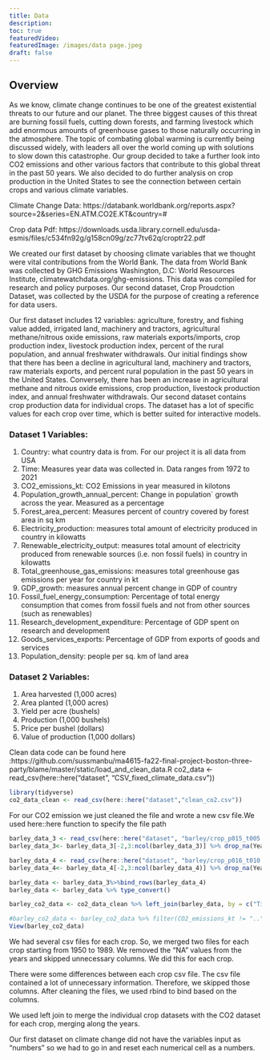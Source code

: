 ```yaml
---
title: Data
description: 
toc: true
featuredVideo:
featuredImage: /images/data page.jpeg
draft: false
---
```


## Overview
As we know, climate change continues to be one of the greatest existential threats to our future and our planet. The three biggest causes of this threat are burning fossil fuels, cutting down forests, and farming livestock which add enormous amounts of greenhouse gases to those naturally occurring in the atmosphere. The topic of combating global warming is currently being discussed widely, with leaders all over the world coming up with solutions to slow down this catastrophe. Our group decided to take a further look into CO2 emissions and other various factors that contribute to this global threat in the past 50 years. We also decided to do further analysis on crop production in the United States to see the connection between certain crops and various climate variables.
 
Climate Change Data: https://databank.worldbank.org/reports.aspx?source=2&series=EN.ATM.CO2E.KT&country=# 

Crop data Pdf: https://downloads.usda.library.cornell.edu/usda-esmis/files/c534fn92g/g158cn09g/zc77tv62q/croptr22.pdf


We created our first dataset by choosing climate variables that we thought were vital contributions from the World Bank. The data from World Bank was collected by GHG Emissions Washington, D.C: World Resources Institute, climatewatchdata.org/ghg-emissions.  This data was compiled for research and policy purposes. Our second dataset, Crop Proudction Dataset, was collected by the USDA for the purpose of creating a reference for data users.
 
Our first dataset includes 12 variables: agriculture, forestry, and fishing value added, irrigated land, machinery and tractors, agricultural methane/nitrous oxide emissions, raw materials exports/imports, crop production index, livestock production index, percent of the rural population, and annual freshwater withdrawals. Our initial findings show that there has been a decline in agricultural land, machinery and tractors, raw materials exports, and percent rural population in the past 50 years in the United States. Conversely, there has been an increase in agricultural methane and nitrous oxide emissions, crop production, livestock production index, and annual freshwater withdrawals. 
Our second dataset contains crop production data for individual crops. The dataset has a lot of specific values for each crop over time, which is better suited for interactive models.

### Dataset 1 Variables: 

1. Country: what country data is from. For our project it is all data from USA
2. Time: Measures year data was collected in. Data ranges from 1972 to 2021
3. CO2_emissions_kt: CO2 Emissions in year measured in kilotons
4. Population_growth_annual_percent: Change in population` growth across the year. Measured as a percentage
5. Forest_area_percent: Measures percent of country covered by forest area in sq km
6. Electricity_production: measures total amount of electricity produced in country in kilowatts
7. Renewable_electricity_output: measures total amount of electricity produced from renewable sources (i.e. non fossil fuels) in country in kilowatts
8. Total_greenhouse_gas_emissions: measures total greenhouse gas emissions per year for country in kt
9. GDP_growth: measures annual percent change in GDP of country
10. Fossil_fuel_energy_consumption: Percentage of total energy consumption that comes from fossil fuels and not from other sources (such as renewables)
11. Research_development_expenditure: Percentage of GDP spent on research and development
12. Goods_services_exports: Percentage of GDP from exports of goods and services
13. Population_density: people per sq. km of land area

### Dataset 2 Variables:
1. Area harvested (1,000 acres)
2. Area planted (1,000 acres)
3. Yield per acre (bushels)
4. Production (1,000 bushels)
5. Price per bushel (dollars)
6. Value of production (1,000 dollars)



Clean data code can be found here :https://github.com/sussmanbu/ma4615-fa22-final-project-boston-three-party/blame/master/static/load_and_clean_data.R
co2_data <- read_csv(here::here("dataset", "CSV_fixed_climate_data.csv"))

```r
library(tidyverse)
co2_data_clean <- read_csv(here::here("dataset","clean_co2.csv"))

```


For our CO2 emission we just cleaned the file and wrote a new csv file.We used here::here function to specify the file path

```r

barley_data_3 <- read_csv(here::here("dataset", "barley/crop_p015_t005.csv"),skip = 5)
barley_data_3<- barley_data_3[-2,3:ncol(barley_data_3)] %>% drop_na(Year) %>% head(-1)

barley_data_4 <- read_csv(here::here("dataset", "barley/crop_p016_t010.csv"),skip = 5)
barley_data_4<- barley_data_4[-2,3:ncol(barley_data_4)] %>% drop_na(Year) %>% head(-1)

barley_data <- barley_data_3%>%bind_rows(barley_data_4) 
barley_data <- barley_data %>% type_convert()

barley_co2_data <- co2_data_clean %>% left_join(barley_data, by = c("Time" = "Year"))

#barley_co2_data <- barley_co2_data %>% filter(CO2_emissions_kt != "..") %>% type_convert()
View(barley_co2_data)
```

We had several csv files for each crop. So, we merged two files for each crop starting from 1950 to 1989. We removed the "NA" values from the years and skipped unnecessary columns. We did this for each crop. 

There were some differences between each crop csv file. The csv file contained a lot of unnecessary information. Therefore, we skipped those columns. After cleaning the files, we used rbind to bind based on the columns. 

We used left join to merge the individual crop datasets with the CO2 dataset for each crop, merging along the years.

Our first dataset on climate change did not have the variables input as “numbers” so we had to go in and reset each numerical cell as a numbers. 
